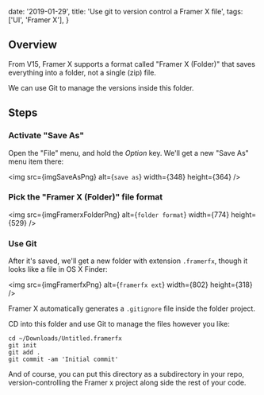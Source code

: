 

  date: '2019-01-29',
  title: 'Use git to version control a Framer X file',
  tags: ['UI', 'Framer X'],
}


## Overview

From V15, Framer X supports a format called "Framer X (Folder)" that saves everything into a folder, not a single (zip) file.

We can use Git to manage the versions inside this folder.

## Steps

### Activate "Save As"

Open the "File" menu, and hold the _Option_ key. We'll get a new "Save As" menu item there:

<img src={imgSaveAsPng} alt={`save as`} width={348} height={364} />

### Pick the "Framer X (Folder)" file format

<img src={imgFramerxFolderPng} alt={`folder format`} width={774} height={529} />

### Use Git

After it's saved, we'll get a new folder with extension `.framerfx`, though it looks like a file in OS X Finder:

<img src={imgFramerfxPng} alt={`framerfx ext`} width={802} height={318} />

Framer X automatically generates a `.gitignore` file inside the folder project.

CD into this folder and use Git to manage the files however you like:

```
cd ~/Downloads/Untitled.framerfx
git init
git add .
git commit -am 'Initial commit'
```

And of course, you can put this directory as a subdirectory in your repo, version-controlling the Framer x project along side the rest of your code.
